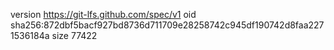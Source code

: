 version https://git-lfs.github.com/spec/v1
oid sha256:872dbf5bacf927bd8736d711709e28258742c945df190742d8faa2271536184a
size 77422
